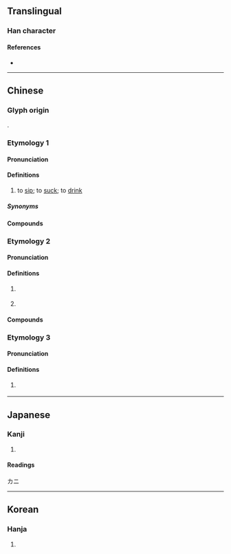 {{also|呻}}
{{character info}}
==Translingual==

===Han character===
{{Han char|rn=30|rad=口|as=05|sn=8|four=66050|canj=RWL|ids=⿰口甲}}

====References====
* {{Han ref|kx=0183.040|dkj=03461|dj=0402.050|hdz=10600.020|uh=5477|ud=21623|bh=A945|bd=43333}}

----

==Chinese==

===Glyph origin===
{{Han etym}}
{{Han compound|口|甲|ls=psc|c1=s|c2=p|t1=mouth}}.

===Etymology 1===
{{zh-forms}}

====Pronunciation====
{{zh-pron
|m=呷
|m-s=
|c=haap3
|c-t=hap1
|g=
|h=pfs=
|j=
|mb=
|md=
|mn=
|mn-t=
|w=4haq
|x=
|mc=y
|oc=y
|cat=v
}}

====Definitions====
{{zh-hanzi}}

# to [[sip]]; to [[suck]]; to [[drink]]

=====Synonyms=====
{{zh-dial|喝}}

====Compounds====
{{zh-der|吸呷|呷醋|喋呷|喤呷|咬薑呷醋}}

===Etymology 2===
{{zh-forms}}

====Pronunciation====
{{zh-pron
|m=gā,xiá,yā,1nb=standard in Mainland,2nb=standard in Taiwan,3nb=variant in Taiwan
|cat=v
}}

====Definitions====
{{zh-hanzi}}

# {{zh-alt-form|嘎|to [[quack]] (like a duck)}}
#: {{zh-x|呷{gā}呷{gā} 叫|to quack (like a duck)}}
# {{zh-alt-form|嘎|to [[laugh]]}}

====Compounds====
{{zh-der|吉呷|呷呷|呷洛}}

===Etymology 3===
{{zh-forms}}

====Pronunciation====
{{zh-pron
|mn=chia̍h
|cat=v
}}

====Definitions====
{{zh-hanzi}}

# {{lb|zh|chiefly|Min Nan}} {{zh-alt-form|*食|to [[eat]]; to [[drink]]; to [[take in]]}}

----

==Japanese==

===Kanji===
{{ja-kanji|grade=|rs=口05}}

# {{rfdef|ja|sort=口05}}

====Readings====
{{ja-readings
|goon=きょう<けふ
|kanon=こう<かふ
|kun=あお-る, す-う}}
カニ

----

==Korean==

===Hanja===
{{ko-hanja|hangeul=합}}

# {{rfdef|ko|sort=口05}}